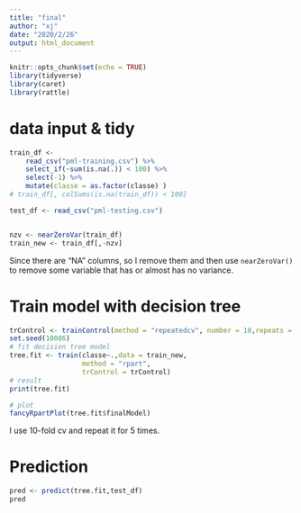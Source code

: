 ```yaml
---
title: "final"
author: "xj"
date: "2020/2/26"
output: html_document
---
```


```r
knitr::opts_chunk$set(echo = TRUE)
library(tidyverse)
library(caret)
library(rattle)
```

# data input & tidy
```r
train_df <- 
    read_csv("pml-training.csv") %>% 
    select_if(~sum(is.na(.)) < 100) %>% 
    select(-1) %>% 
    mutate(classe = as.factor(classe) )
# train_df[, colSums(is.na(train_df)) < 100]

test_df <- read_csv("pml-testing.csv")


nzv <- nearZeroVar(train_df)
train_new <- train_df[,-nzv]
```

Since there are "NA" columns, so I remove them and then use `nearZeroVar()` to remove some variable that has or almost has no variance.

# Train model with decision tree
```r
trControl <- trainControl(method = "repeatedcv", number = 10,repeats = 5)
set.seed(10086)
# fit decision tree model
tree.fit <- train(classe~.,data = train_new,
                  method = "rpart",
                  trControl = trControl)
# result 
print(tree.fit)

# plot
fancyRpartPlot(tree.fit$finalModel)
```

I use 10-fold cv and repeat it for 5 times.


# Prediction
```r
pred <- predict(tree.fit,test_df)
pred
```

